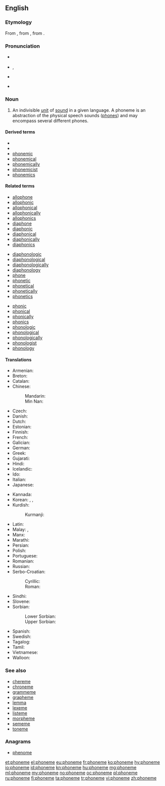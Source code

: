 {{wikipedia}}
{{also|Phoneme|phonème}}
==English==

===Etymology===
From {{etyl|grc|en}} {{term|φώνημα||tr=phōnēma||sound|lang=grc}}, from {{term|φωνέω||tr=phōneō||to sound|lang=grc}}, from {{term|φωνή||tr=phōnē||sound|lang=grc}}.

===Pronunciation===
* {{a|UK}} {{IPA|/ˈfəʊniːm/|lang=en}}
* {{a|US}} {{enPR|fōn'ēm}}, {{IPA|/ˈfoʊˌnim/|lang=en}}
* {{audio|En-us-phoneme.ogg|Audio (US)|lang=en}}

* {{hyphenation|pho|neme|lang=en}}

===Noun===
{{en-noun}}

# {{context|linguistics|lang=en}} An indivisible [[unit]] of [[sound]] in a given language. A phoneme is an abstraction of the physical speech sounds ([[phone]]s) and may encompass several different phones.

====Derived terms====
* {{l/en|archiphoneme}}
* {{l/en|diaphoneme}}
* [[phonemic]]
* [[phonemical]]
* [[phonemically]]
* [[phonemicist]]
* [[phonemics]]

====Related terms====
{{top3|Terms related to ''phoneme''}}
* [[allophone]]
* [[allophonic]]
* [[allophonical]]
* [[allophonically]]
* [[allophonics]]
* [[diaphone]]
* [[diaphonic]]
* [[diaphonical]]
* [[diaphonically]]
* [[diaphonics]]
{{mid3}}
* [[diaphonologic]]
* [[diaphonological]]
* [[diaphonologically]]
* [[diaphonology]]
* [[phone]]
* [[phonetic]]
* [[phonetical]]
* [[phonetically]]
* [[phonetics]]
{{mid3}}
* [[phonic]]
* [[phonical]]
* [[phonically]]
* [[phonics]]
* [[phonologic]]
* [[phonological]]
* [[phonologically]]
* [[phonologist]]
* [[phonology]]
{{bottom}}

====Translations====
{{trans-top|indivisible unit of sound}}
* Armenian: {{t|hy|հնչույթ|tr=hnčuyt’}}
* Breton: {{t|br|soniad}}
* Catalan: {{t+|ca|fonema|m}}
* Chinese:
*: Mandarin: {{t+|cmn|音素|tr=yīnsù|sc=Hani}}
*: Min Nan: {{t|nan|音素|tr=im-sò͘|sc=Hani}}
* Czech: {{t|cs|foném|m}}
* Danish: {{t|da|fonem|n}}
* Dutch: {{t+|nl|foneem|n}}
* Estonian: {{t|et|häälik}}
* Finnish: {{t+|fi|foneemi}}
* French: {{t+|fr|phonème|m}}
* Galician: {{t|gl|fonema|m}}
* German: {{t+|de|Phonem|n}}
* Greek: {{t+|el|φώνημα|n|tr=fónima}}
* Gujarati: {{t|gu|ધ્વનિઘટક|tr=dhvanighaṭak|sc=Gujr}}
* Hindi: {{t|hi|ध्वनिग्राम|tr=dhvanigrām|sc=Deva}}
* Icelandic: {{t+|is|hljóðan}}
* Ido: {{t+|io|fonemo}}
* Italian: {{t+|it|fonema|m}}
* Japanese: {{t+|ja|音素|tr=[[おんそ]], onso}}
{{trans-mid}}
* Kannada: {{t+|kn|ಧ್ವನಿಮಾ|sc=Knda}}
* Korean: {{t|ko|표음|sc=Hang}}, {{t+|ko|음소|sc=Kore}}, {{t|ko|낱소리|sc=Kore}}
* Kurdish:
*: Kurmanji: {{t+|kmr|vac}}
* Latin: {{t|la|phōnēma|f}}
* Malay: {{t|ms|fonem}}, {{t|ms|warna bunyi}}
* Manx: {{t|gv|myn-heean}}
* Marathi: {{t|mr|ध्वनिघटक|tr=dhvanighaṭak|sc=Deva}}
* Persian: {{t+|fa|واج|tr=vaj}}
* Polish: {{t+|pl|fonem|m}}
* Portuguese: {{t+|pt|fonema|m}}
* Romanian: {{t+|ro|fonem|n}}
* Russian: {{t+|ru|фонема|f|tr=fonéma}}
* Serbo-Croatian:
*: Cyrillic: {{t|sh|фо̀не̄м|m|sc=Cyrl}}
*: Roman: {{t|sh|fònēm|m}}
* Sindhi: {{t|sd|وايوم|f|tr=viome|sc=Arab}}
* Slovene: {{t|sl|glásnik}}
* Sorbian:
*: Lower Sorbian: {{t|dsb|fonem|m}}
*: Upper Sorbian: {{t|hsb|fonem|m}}
* Spanish: {{t+|es|fonema|m}}
* Swedish: {{t+|sv|fonem|n}}
* Tagalog: {{t|tl|multinig}}
* Tamil: {{t|ta|ஒலியன்|sc=Taml}}
* Vietnamese: {{t|vi|âm vị|tr=音素}}
* Walloon: {{t+|wa|oyon}}
{{trans-bottom}}

===See also===
* [[chereme]]
* [[chroneme]]
* [[grammeme]]
* [[grapheme]]
* [[lemma]]
* [[lexeme]]
* [[listeme]]
* [[morpheme]]
* [[sememe]]
* [[toneme]]

===Anagrams===
* [[phenome#English|phenome]]

[[et:phoneme]]
[[el:phoneme]]
[[eu:phoneme]]
[[fr:phoneme]]
[[ko:phoneme]]
[[hy:phoneme]]
[[io:phoneme]]
[[id:phoneme]]
[[kn:phoneme]]
[[hu:phoneme]]
[[mg:phoneme]]
[[ml:phoneme]]
[[my:phoneme]]
[[no:phoneme]]
[[oc:phoneme]]
[[pl:phoneme]]
[[ru:phoneme]]
[[fi:phoneme]]
[[ta:phoneme]]
[[tr:phoneme]]
[[vi:phoneme]]
[[zh:phoneme]]